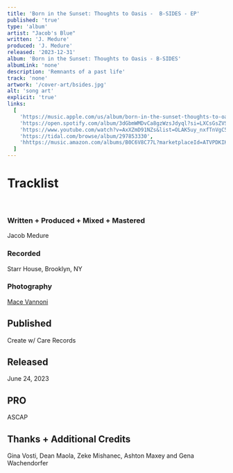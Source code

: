 ```yaml
---
title: 'Born in the Sunset: Thoughts to Oasis -  B-SIDES - EP'
published: 'true'
type: 'album'
artist: "Jacob's Blue"
written: 'J. Medure'
produced: 'J. Medure'
released: '2023-12-31'
album: 'Born in the Sunset: Thoughts to Oasis - B-SIDES'
albumLink: 'none'
description: 'Remnants of a past life'
track: 'none'
artwork: '/cover-art/bsides.jpg'
alt: 'song art'
explicit: 'true'
links:
  [
    'https://music.apple.com/us/album/born-in-the-sunset-thoughts-to-oasis-b-sides-ep/1690630303',
    'https://open.spotify.com/album/3dGbmWMDvCa8gzWzsJdyql?si=LXCsGsZVStuUv_lnSmCblg',
    'https://www.youtube.com/watch?v=AxXZmD91NZs&list=OLAK5uy_nxfTnVgC5KOlKCLkPk48ZQBsBUDCihSUg',
    'https://tidal.com/browse/album/297853330',
    'hhttps://music.amazon.com/albums/B0C6V8C77L?marketplaceId=ATVPDKIKX0DER&musicTerritory=US&ref=dm_sh_ztoIU0kBm7xuQYUftFUZ17PIIQ',
  ]
---
```


# Tracklist

<div className="flex-wrap space-y-2 no-underline not-prose">
  <Tracklist
    order="1"
    label="Pick your head up, baby"
    explicit="true"
    time="1:43"
    href="./pick-your-head-up-baby"
  />
  <Tracklist
    order="2"
    label="Yez plz"
    explicit="true"
    time="1:51"
    href="./yez-plz"
  />
  <Tracklist
    order="3"
    label="YBMHYFB"
    explicit="false"
    time="2:51"
    href="./ybmhyfb"
  />
  <Tracklist
    order="4"
    label="Gina's Interlude (feat. GVosti)"
    time="1:32"
    href="./gina's-interlude"
  />
  <Tracklist
    order="5"
    explicit="true"
    label="Give and Take"
    time="3:35"
    href="./give-and-take"
  />
</div>
<br />

### Written + Produced + Mixed + Mastered

Jacob Medure

### Recorded

Starr House, Brooklyn, NY

### Photography

[Mace Vannoni](http://macevannoni.com/)

## Published

Create w/ Care Records

## Released

June 24, 2023

## PRO

ASCAP

## Thanks + Additional Credits

Gina Vosti, Dean Maola, Zeke Mishanec, Ashton Maxey and Gena Wachendorfer
